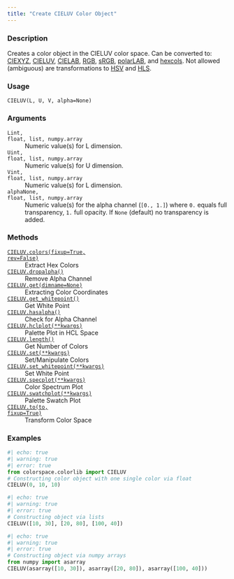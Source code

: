 ```yaml
---
title: "Create CIELUV Color Object"
---
```


### Description

Creates a color object in the CIELUV color space.
Can be converted to: [CIEXYZ](colorspace.colorlib.CIEXYZ.qmd), [CIELUV](colorspace.colorlib.CIELUV.qmd),
[CIELAB](colorspace.colorlib.CIELAB.qmd), [RGB](colorspace.colorlib.RGB.qmd), [sRGB](colorspace.colorlib.sRGB.qmd),
[polarLAB](colorspace.colorlib.polarLAB.qmd), and [hexcols](colorspace.colorlib.hexcols.qmd).
Not allowed (ambiguous) are transformations to [HSV](colorspace.colorlib.HSV.qmd) and [HLS](colorspace.colorlib.HLS.qmd).

### Usage

<pre><code class='language-python'>CIELUV(L, U, V, alpha=None)</code></pre>

### Arguments

<dl class="pyp-list param-list">
  <dt style = "white-space: nowrap; font-family: monospace; vertical-align: top">
   <code id="colorspace.colorlib.CIELUV:L">L</code><code class="argument-class">int, float, list, numpy.array</code>
  </dt>
 <dd>Numeric value(s) for L dimension.</dd>
  <dt style = "white-space: nowrap; font-family: monospace; vertical-align: top">
   <code id="colorspace.colorlib.CIELUV:U">U</code><code class="argument-class">int, float, list, numpy.array</code>
  </dt>
 <dd>Numeric value(s) for U dimension.</dd>
  <dt style = "white-space: nowrap; font-family: monospace; vertical-align: top">
   <code id="colorspace.colorlib.CIELUV:V">V</code><code class="argument-class">int, float, list, numpy.array</code>
  </dt>
 <dd>Numeric value(s) for L dimension.</dd>
  <dt style = "white-space: nowrap; font-family: monospace; vertical-align: top">
   <code id="colorspace.colorlib.CIELUV:alpha">alpha</code><code class="argument-class">None, float, list, numpy.array</code>
  </dt>
 <dd>Numeric value(s) for the alpha
channel (`[0., 1.]`) where `0.` equals full transparency, `1.` full
opacity. If `None` (default) no transparency is added.</dd>
</dl>

### Methods

<dl class="pyp-list method-list">
    <dt style = "white-space: nowrap; font-family: monospace; vertical-align: top">
       <code>[CIELUV.colors(fixup=True, rev=False)](colorspace.colorlib.CIELUV.colors.qmd)</code>
    </dt>
    <dd>Extract Hex Colors</dd>
    <dt style = "white-space: nowrap; font-family: monospace; vertical-align: top">
       <code>[CIELUV.dropalpha()](colorspace.colorlib.CIELUV.dropalpha.qmd)</code>
    </dt>
    <dd>Remove Alpha Channel</dd>
    <dt style = "white-space: nowrap; font-family: monospace; vertical-align: top">
       <code>[CIELUV.get(dimname=None)](colorspace.colorlib.CIELUV.get.qmd)</code>
    </dt>
    <dd>Extracting Color Coordinates</dd>
    <dt style = "white-space: nowrap; font-family: monospace; vertical-align: top">
       <code>[CIELUV.get_whitepoint()](colorspace.colorlib.CIELUV.get_whitepoint.qmd)</code>
    </dt>
    <dd>Get White Point</dd>
    <dt style = "white-space: nowrap; font-family: monospace; vertical-align: top">
       <code>[CIELUV.hasalpha()](colorspace.colorlib.CIELUV.hasalpha.qmd)</code>
    </dt>
    <dd>Check for Alpha Channel</dd>
    <dt style = "white-space: nowrap; font-family: monospace; vertical-align: top">
       <code>[CIELUV.hclplot(**kwargs)](colorspace.colorlib.CIELUV.hclplot.qmd)</code>
    </dt>
    <dd>Palette Plot in HCL Space</dd>
    <dt style = "white-space: nowrap; font-family: monospace; vertical-align: top">
       <code>[CIELUV.length()](colorspace.colorlib.CIELUV.length.qmd)</code>
    </dt>
    <dd>Get Number of Colors</dd>
    <dt style = "white-space: nowrap; font-family: monospace; vertical-align: top">
       <code>[CIELUV.set(**kwargs)](colorspace.colorlib.CIELUV.set.qmd)</code>
    </dt>
    <dd>Set/Manipulate Colors</dd>
    <dt style = "white-space: nowrap; font-family: monospace; vertical-align: top">
       <code>[CIELUV.set_whitepoint(**kwargs)](colorspace.colorlib.CIELUV.set_whitepoint.qmd)</code>
    </dt>
    <dd>Set White Point</dd>
    <dt style = "white-space: nowrap; font-family: monospace; vertical-align: top">
       <code>[CIELUV.specplot(**kwargs)](colorspace.colorlib.CIELUV.specplot.qmd)</code>
    </dt>
    <dd>Color Spectrum Plot</dd>
    <dt style = "white-space: nowrap; font-family: monospace; vertical-align: top">
       <code>[CIELUV.swatchplot(**kwargs)](colorspace.colorlib.CIELUV.swatchplot.qmd)</code>
    </dt>
    <dd>Palette Swatch Plot</dd>
    <dt style = "white-space: nowrap; font-family: monospace; vertical-align: top">
       <code>[CIELUV.to(to, fixup=True)](colorspace.colorlib.CIELUV.to.qmd)</code>
    </dt>
    <dd>Transform Color Space</dd>
</dl>


### Examples

```python
#| echo: true
#| warning: true
#| error: true
from colorspace.colorlib import CIELUV
# Constructing color object with one single color via float
CIELUV(0, 10, 10)
```

```python
#| echo: true
#| warning: true
#| error: true
# Constructing object via lists
CIELUV([10, 30], [20, 80], [100, 40])
```

```python
#| echo: true
#| warning: true
#| error: true
# Constructing object via numpy arrays
from numpy import asarray
CIELUV(asarray([10, 30]), asarray([20, 80]), asarray([100, 40]))
```



